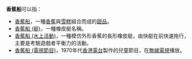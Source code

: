 '''香蕉船'''可以指：

* [[香蕉船|香蕉船]]，一種[[香蕉|香蕉]]與[[雪糕|雪糕]]組合而成的[[甜品|甜品]]。
* [[香蕉船_(艇)|香蕉船 (艇)]]，一種橡皮艇名稱。
* [[香蕉船_(水上活動)|香蕉船 (水上活動)]]，一種模仿外形香蕉的長形橡皮艇，由快艇在前快速拖行，主要是考驗遊戲者平衡力的活動。
* [[香蕉船_(電視節目)|香蕉船 (電視節目)]]，1970年代[[香港電台|香港電台]]製作的兒童節目，在[[無線電視|無線電視]]播放。
{{消歧义|Cat=三字消歧义}}
